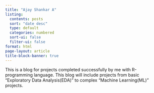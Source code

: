 ```yaml
---
title: "Ajay Shankar A"
listing:
  contents: posts
  sort: "date desc"
  type: default
  categories: numbered
  sort-ui: false
  filter-ui: false
format: html
page-layout: article
title-block-banner: true
---
```


This is a blog for projects completed successfully by me with R-programming language. This blog will include projects from basic "Exploratory Data Analysis(EDA)" to complex "Machine Learning(ML)" projects.

